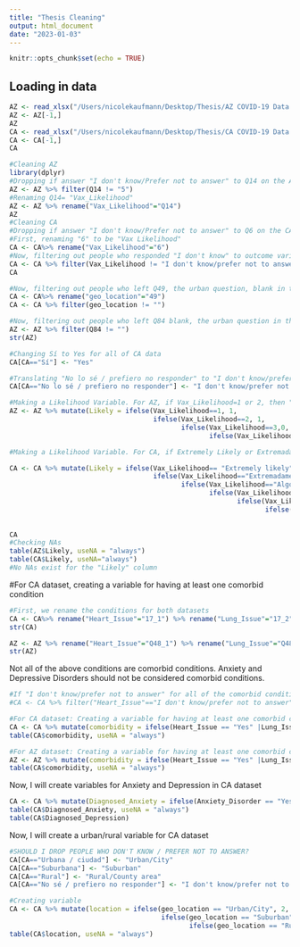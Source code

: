 ```yaml
---
title: "Thesis Cleaning"
output: html_document
date: "2023-01-03"
---
```


```r
knitr::opts_chunk$set(echo = TRUE)
```

## Loading in data

```r
AZ <- read_xlsx("/Users/nicolekaufmann/Desktop/Thesis/AZ COVID-19 Data (FINAL deidentified) wave 1 (1).xlsx")
AZ <- AZ[-1,]
AZ 
CA <- read_xlsx("/Users/nicolekaufmann/Desktop/Thesis/CA COVID-19 Data (FINAL deidentified) wave 1.xlsx")
CA <- CA[-1,]
CA
```


```r
#Cleaning AZ
library(dplyr)
#Dropping if answer "I don't know/Prefer not to answer" to Q14 on the AZ survey (willingness to get COVID vaccine)
AZ <- AZ %>% filter(Q14 != "5")
#Renaming Q14= "Vax_Likelihood"
AZ <- AZ %>% rename("Vax_Likelihood"="Q14")
AZ
#Cleaning CA
#Dropping if answer "I don't know/Prefer not to answer" to Q6 on the CA survey
#First, renaming "6" to be "Vax Likelihood"
CA <- CA%>% rename("Vax_Likelihood"="6")
#Now, filtering out people who responded "I don't know" to outcome variable
CA <- CA %>% filter(Vax_Likelihood != "I don't know/prefer not to answer") %>% filter(Vax_Likelihood != "No lo sé / prefiero no responder")
CA

#Now, filtering out people who left Q49, the urban question, blank in the CA questionnaire, as proxy for people who did not finish the survey
CA <- CA%>% rename("geo_location"="49")
CA <- CA %>% filter(geo_location != "")

#Now, filtering out people who left Q84 blank, the urban question in the AZ questionnaire, as proxy for people who did not finish the survey
AZ <- AZ %>% filter(Q84 != "")
str(AZ)

```

```r
#Changing Sí to Yes for all of CA data 
CA[CA=="Sí"] <- "Yes"

#Translating "No lo sé / prefiero no responder" to "I don't know/prefer not to answer" for all of CA data
CA[CA=="No lo sé / prefiero no responder"] <- "I don't know/prefer not to answer"

```


```r
#Making a Likelihood Variable. For AZ, if Vax_Likelihood=1 or 2, then "Likely" and if Vax_Likelihood=3 or 4, then "Unlikely." Likely=1 and unlikely=0. 
AZ <- AZ %>% mutate(Likely = ifelse(Vax_Likelihood==1, 1,
                                    ifelse(Vax_Likelihood==2, 1,
                                           ifelse(Vax_Likelihood==3,0,
                                                  ifelse(Vax_Likelihood==4,0, NA)))))

#Making a Likelihood Variable. For CA, if Extremely Likely or Extremadamente probable, then Likely =1. If Somewhat Likely or Algo probable, then Likely=1. If Unlikely or Poco Probable, then Likely=0. If Very Unlikely or Muy Improbable, then Likely = 0. 

CA <- CA %>% mutate(Likely = ifelse(Vax_Likelihood== "Extremely likely", 1,
                                    ifelse(Vax_Likelihood=="Extremadamente probable", 1,
                                           ifelse(Vax_Likelihood=="Algo probable",1,
                                                  ifelse(Vax_Likelihood=="Somewhat likely",1,
                                                         ifelse(Vax_Likelihood=="Unlikely",0,
                                                                ifelse(Vax_Likelihood=="Poco probable",0,
                                                                       ifelse(Vax_Likelihood=="Very unlikely", 0,
                                                                              ifelse(Vax_Likelihood=="Muy improbable",0, NA)))))))))
CA
#Checking NAs
table(AZ$Likely, useNA = "always")
table(CA$Likely, useNA="always")
#No NAs exist for the "Likely" column

```

#For CA dataset, creating a variable for having at least one comorbid condition
```r
#First, we rename the conditions for both datasets
CA <- CA%>% rename("Heart_Issue"="17_1") %>% rename("Lung_Issue"="17_2") %>% rename("Cancer"="17_3") %>% rename("Hypertension"="17_4") %>% rename("Diabetes"="17_5") %>% rename("Obesity"="17_6") %>% rename("Autoimmune_Disorder"="17_7") %>% rename("Other_Autoimmune"="17_8") %>% rename("Depressive_Disorder"="17_9") %>% rename("Anxiety_Disorder"="17_10") %>% rename("Dementia_Disorder"="17_11")
str(CA)

AZ <- AZ %>% rename("Heart_Issue"="Q48_1") %>% rename("Lung_Issue"="Q48_2") %>% rename("Cancer"="Q48_3") %>% rename("Hypertension"="Q48_4") %>% rename("Diabetes"="Q48_5") %>% rename("Obesity"="Q48_6") %>% rename("Autoimmune_Disorder"="Q48_7") %>% rename("Other_Autoimmune"="Q48_8") %>% rename("Depressive_Disorder"="Q48_9") %>% rename("Anxiety_Disorder"="Q48_10") %>% rename("Dementia_Disorder"="Q48_11")
str(AZ)

```
Not all of the above conditions are comorbid conditions. Anxiety and Depressive Disorders should not be considered comorbid conditions. 

```r
#If "I don't know/prefer not to answer" for all of the comorbid conditions, we should drop them
#CA <- CA %>% filter("Heart_Issue"=="I don't know/prefer not to answer" & "Lung_Issue"=="I don't know/prefer not to answer" & "Cancer"=="I don't know/prefer not to answer" & "Hypertension"=="I don't know/prefer not to answer" & "Diabetes"=="I don't know/prefer not to answer" & "Obesity"=="I don't know/prefer not to answer" & "Autoimmune_Disorder"=="I don't know/prefer not to answer" & "Other_Autoimmune"=="I don't know/prefer not to answer" & "Dementia_Disorder"=="I don't know/prefer not to answer")
```


```r
#For CA dataset: Creating a variable for having at least one comorbid condition. Comorbid=1 means has a comorbid condition. Comorbid=0 means the person does not have a  comorbid condition. 
CA <- CA %>% mutate(comorbidity = ifelse(Heart_Issue == "Yes" |Lung_Issue =="Yes" | Cancer == "Yes" | Hypertension == "Yes" | Diabetes == "Yes" | Obesity == "Yes" | Autoimmune_Disorder == "Yes" | Other_Autoimmune =="Yes" | Dementia_Disorder == "Yes", 1, 0))
table(CA$comorbidity, useNA = "always")

#For AZ dataset: Creating a variable for having at least one comorbid condition. Comorbid=1 means has a comorbid condition. Comorbid=0 means the person does not have a  comorbid condition. 
AZ <- AZ %>% mutate(comorbidity = ifelse(Heart_Issue == "Yes" |Lung_Issue =="Yes" | Cancer == "Yes" | Hypertension == "Yes" | Diabetes == "Yes" | Obesity == "Yes" | Autoimmune_Disorder == "Yes" | Other_Autoimmune =="Yes" | Dementia_Disorder == "Yes", 1, 0))
table(CA$comorbidity, useNA = "always")


```

Now, I will create variables for Anxiety and Depression in CA dataset
```r
CA <- CA %>% mutate(Diagnosed_Anxiety = ifelse(Anxiety_Disorder == "Yes", 1, 0)) %>% mutate(Diagnosed_Depression = ifelse(Depressive_Disorder=="Yes", 1, 0))
table(CA$Diagnosed_Anxiety, useNA = "always")
table(CA$Diagnosed_Depression)
```

Now, I will create a urban/rural variable for CA dataset
```r
#SHOULD I DROP PEOPLE WHO DON'T KNOW / PREFER NOT TO ANSWER?
CA[CA=="Urbana / ciudad"] <- "Urban/City"
CA[CA=="Suburbana"] <- "Suburban"
CA[CA=="Rural"] <- "Rural/County area"
CA[CA=="No sé / prefiero no responder"] <- "I don't know/prefer not to answer"

#Creating variable
CA <- CA %>% mutate(location = ifelse(geo_location == "Urban/City", 2,
                                      ifelse(geo_location == "Suburban", 1,
                                             ifelse(geo_location == "Rural/County area", 0, NA))))
table(CA$location, useNA = "always")

```





